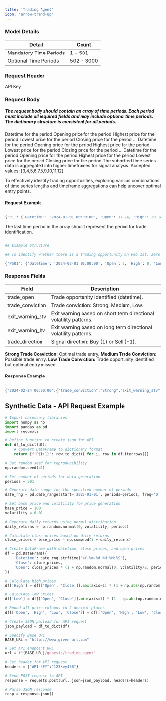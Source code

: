 ```yaml
---
title: 'Trading Agent'
icon: 'arrow-trend-up'
---
```


### Model Details 

| Detail | Count                           |
| -------- | ------------------------------------- |
| Mandatory Time Periods     | 1 - 501                    |
| Optional Time Periods      | 502 - 3000                         |

### Request Header 


<ParamField header="API-KEY" type="string" required>
      API Key
    </ParamField>


### Request Body 

##### The request body should contain an array of time periods. Each period must include all required fields and may include optional time periods. The dictionary structure is consistent for all periods.

<ParamField body="P1" type="dict" required>
  <Expandable title="P1">
    <ParamField body="Datetime" type="string" required>
      Datetime for the period
    </ParamField>
    <ParamField body="Open" type="number" required>
      Opening price for the period
    </ParamField>
    <ParamField body="High" type="number" required>
      Highest price for the period
    </ParamField>
    <ParamField body="Low" type="number" required>
      Lowest price for the period
    </ParamField>
    <ParamField body="Close" type="number" required>
      Closing price for the period
    </ParamField>
  </Expandable>
</ParamField>
...
<ParamField body="P502" type="dict">
  <Expandable title="P502">
    <ParamField body="Datetime" type="string">
      Datetime for the period
    </ParamField>
    <ParamField body="Open" type="number">
      Opening price for the period
    </ParamField>
    <ParamField body="High" type="number">
      Highest price for the period
    </ParamField>
    <ParamField body="Low" type="number">
      Lowest price for the period
    </ParamField>
    <ParamField body="Close" type="number">
      Closing price for the period
    </ParamField>
  </Expandable>
</ParamField>
...
<ParamField body="P3000" type="dict">
  <Expandable title="P3000">
    <ParamField body="Datetime" type="string">
      Datetime for the period
    </ParamField>
    <ParamField body="Open" type="number">
      Opening price for the period
    </ParamField>
    <ParamField body="High" type="number">
      Highest price for the period
    </ParamField>
    <ParamField body="Low" type="number">
      Lowest price for the period
    </ParamField>
    <ParamField body="Close" type="number">
      Closing price for the period
    </ParamField>
  </Expandable>
</ParamField>

<ParamField body="signal_timeframe_aggregation" type="integer" default="5">
  The submitted time series data is aggregated into higher timeframes for signal analysis.
  Accepted values: [3,4,5,6,7,8,9,10,11,12].
</ParamField>

<Tip>To effectively identify trading opportunities, exploring various combinations of time series lengths and timeframe aggregations can help uncover optimal entry points.</Tip>


#### Request Example
```python

{'P1': {'Datetime': '2024-01-01 00:00:00', 'Open': 17.24, 'High': 20.14, 'Low': 16.47,'Close': 20.16}, 'P2': {'Datetime': '2024-01-02 00:00:00', 'Open': 20.26, 'High': 24.60, 'Low': 20.01, 'Close': 24.66}, "higher_timeframe_bucket":5"}

```


<Tip>The last time period in the array should represent the period for trade identification.</Tip>

```python

## Example Structure

## To identify whether there is a trading opportunity on Feb 1st, zero (0) can be used. 

{'P501': {'Datetime': '2024-02-01 00:00:00', 'Open': 0, 'High': 0, 'Low': 0,'Close': 0}}


```


### Response Fields

| Field | Description                           |
| -------- | ------------------------------------- |
| trade_open     | Trade opportunity identified (datetime).                 |
| trade_conviction| Trade conviction: Strong, Medium, Low.|
| exit_warning_stv   | Exit warning based on short term directional volatility patterns.|
| exit_warning_ltv   | Exit warning based on long term directional volatility patterns. |
| trade_direction   | Signal direction: Buy (1) or Sell (-1). |


<Check>**Strong Trade Conviction:** Optimal trade entry.</Check>
<Note>**Medium Trade Conviction:** Possible trade entry.</Note>
<Warning>**Low Trade Conviction:** Trade opportunity identified but optimal entry missed. </Warning>

#### Response Example

```python

{"2024-02-24 00:00:00":{"trade_conviction":"Strong","exit_warning_stv":"2024-03-10 00:00:00","exit_warning_ltv":"2024-05-08 00:00:00","trade_direction":"1"}}

```


## Synthetic Data - API Request Example

```python
# Import necessary libraries
import numpy as np
import pandas as pd
import requests

# Define function to create json for API
def df_to_dict(df):
    # Convert DataFrame to dictionary format
    return {f'P{i+1}': row.to_dict() for i, row in df.iterrows()}

# Set random seed for reproducibility
np.random.seed(42)

# Set number of periods for data generation
periods = 501

# Generate date range for the specified number of periods
date_rng = pd.date_range(start='2023-01-01', periods=periods, freq='D')

# Set base price and volatility for price generation
base_price = 100
volatility = 0.02

# Generate daily returns using normal distribution
daily_returns = np.random.normal(0, volatility, periods)

# Calculate close prices based on daily returns
close_prices = base_price * np.cumprod(1 + daily_returns)

# Create DataFrame with datetime, close prices, and open prices
df = pd.DataFrame({
    'Datetime': date_rng.strftime("%Y-%m-%d %H:%M:%S"),
    'Close': close_prices,
    'Open': close_prices * (1 + np.random.normal(0, volatility/2, periods)),
})

# Calculate high prices
df['High'] = df[['Open', 'Close']].max(axis=1) * (1 + np.abs(np.random.normal(0, volatility/2, periods)))

# Calculate low prices
df['Low'] = df[['Open', 'Close']].min(axis=1) * (1 - np.abs(np.random.normal(0, volatility/2, periods)))

# Round all price columns to 2 decimal places
df[['Open', 'High', 'Low', 'Close']] = df[['Open', 'High', 'Low', 'Close']].round(2)

# Create JSON payload for API request
json_payload = df_to_dict(df)

# Specify Base URL
BASE_URL = "https://www.given-url.com"

# Set API endpoint URL
url = f"{BASE_URL}/genesis/trading-agent"

# Set header for API request
headers = {"API-KEY":"123key456"}

# Send POST request to API
response = requests.post(url, json=json_payload, headers=headers)

# Parse JSON response
resp = response.json()

```


